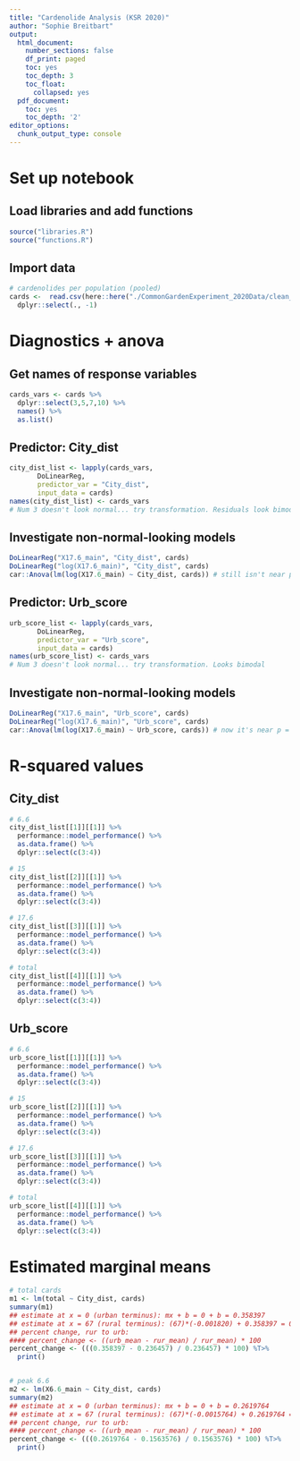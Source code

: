```yaml
---
title: "Cardenolide Analysis (KSR 2020)"
author: "Sophie Breitbart"
output:
  html_document:
    number_sections: false
    df_print: paged
    toc: yes
    toc_depth: 3
    toc_float:
      collapsed: yes
  pdf_document:
    toc: yes
    toc_depth: '2'
editor_options: 
  chunk_output_type: console
---
```


# Set up notebook
## Load libraries and add functions

```r
source("libraries.R")
source("functions.R")
```

## Import data
```r
# cardenolides per population (pooled)
cards <-  read.csv(here::here("./CommonGardenExperiment_2020Data/clean_data/2020_cardenolides_clean.csv")) %>%
  dplyr::select(., -1) 
```

# Diagnostics + anova
## Get names of response variables
```r
cards_vars <- cards %>%
  dplyr::select(3,5,7,10) %>%
  names() %>%
  as.list()
```

## Predictor: City_dist
```r
city_dist_list <- lapply(cards_vars,
       DoLinearReg,
       predictor_var = "City_dist",
       input_data = cards)
names(city_dist_list) <- cards_vars
# Num 3 doesn't look normal... try transformation. Residuals look bimodal

```

## Investigate non-normal-looking models
```r
DoLinearReg("X17.6_main", "City_dist", cards)
DoLinearReg("log(X17.6_main)", "City_dist", cards)
car::Anova(lm(log(X17.6_main) ~ City_dist, cards)) # still isn't near p = 0.05 so maybe not worth worrying about
```

## Predictor: Urb_score
```r
urb_score_list <- lapply(cards_vars,
       DoLinearReg,
       predictor_var = "Urb_score",
       input_data = cards)
names(urb_score_list) <- cards_vars
# Num 3 doesn't look normal... try transformation. Looks bimodal
```

## Investigate non-normal-looking models
```r
DoLinearReg("X17.6_main", "Urb_score", cards)
DoLinearReg("log(X17.6_main)", "Urb_score", cards)
car::Anova(lm(log(X17.6_main) ~ Urb_score, cards)) # now it's near p = 0.05 (it's 0.068)... so investigate further
```

# R-squared values
## City_dist
```r
# 6.6
city_dist_list[[1]][[1]] %>%
  performance::model_performance() %>%
  as.data.frame() %>%
  dplyr::select(c(3:4))

# 15
city_dist_list[[2]][[1]] %>%
  performance::model_performance() %>%
  as.data.frame() %>%
  dplyr::select(c(3:4))

# 17.6
city_dist_list[[3]][[1]] %>%
  performance::model_performance() %>%
  as.data.frame() %>%
  dplyr::select(c(3:4))

# total
city_dist_list[[4]][[1]] %>%
  performance::model_performance() %>%
  as.data.frame() %>%
  dplyr::select(c(3:4))
```

## Urb_score
```r
# 6.6
urb_score_list[[1]][[1]] %>%
  performance::model_performance() %>%
  as.data.frame() %>%
  dplyr::select(c(3:4))

# 15
urb_score_list[[2]][[1]] %>%
  performance::model_performance() %>%
  as.data.frame() %>%
  dplyr::select(c(3:4))

# 17.6
urb_score_list[[3]][[1]] %>%
  performance::model_performance() %>%
  as.data.frame() %>%
  dplyr::select(c(3:4))

# total
urb_score_list[[4]][[1]] %>%
  performance::model_performance() %>%
  as.data.frame() %>%
  dplyr::select(c(3:4))
```


# Estimated marginal means
```r
# total cards
m1 <- lm(total ~ City_dist, cards)
summary(m1)
## estimate at x = 0 (urban terminus): mx + b = 0 + b = 0.358397
## estimate at x = 67 (rural terminus): (67)*(-0.001820) + 0.358397 = 0.236457
## percent change, rur to urb: 
#### percent_change <- ((urb_mean - rur_mean) / rur_mean) * 100
percent_change <- (((0.358397 - 0.236457) / 0.236457) * 100) %T>%
  print()


# peak 6.6
m2 <- lm(X6.6_main ~ City_dist, cards)
summary(m2)
## estimate at x = 0 (urban terminus): mx + b = 0 + b = 0.2619764  
## estimate at x = 67 (rural terminus): (67)*(-0.0015764) + 0.2619764 = 0.1563576
## percent change, rur to urb: 
#### percent_change <- ((urb_mean - rur_mean) / rur_mean) * 100
percent_change <- (((0.2619764 - 0.1563576) / 0.1563576) * 100) %T>%
  print()
```
